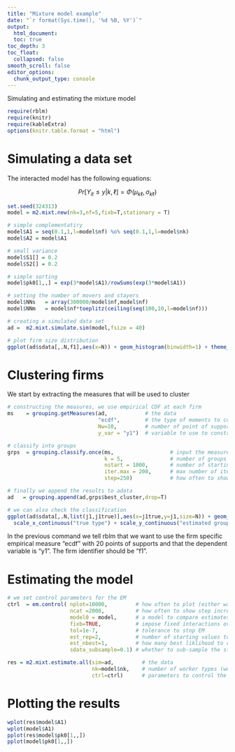 ```yaml
---
title: "Mixture model example"
date: "`r format(Sys.time(), '%d %B, %Y')`"
output:
  html_document:
  toc: true
toc_depth: 3
toc_float:
  collapsed: false
smooth_scroll: false
editor_options:
  chunk_output_type: console
---
```


Simulating and estimating the mixture model

```r
require(rblm)
require(knitr)
require(kableExtra)
options(knitr.table.format = "html") 
```


# Simulating a data set

The interacted model has the following equations:

$$  Pr[ Y_{it} \leq y | k,\ell ] = \Phi( \mu_{k\ell}, \sigma_{k\ell}) $$

```r
set.seed(324313)
model = m2.mixt.new(nk=3,nf=5,fixb=T,stationary = T)

# simple complementatiry
model$A1 = seq(0.1,1,l=model$nf) %o% seq(0.1,1,l=model$nk)
model$A2 = model$A1

# small variance
model$S1[] = 0.2
model$S2[] = 0.2

# simple sorting
model$pk0[1,,] = exp(3*model$A1)/rowSums(exp(3*model$A1))

# setting the number of movers and stayers 
model$NNs   = array(300000/model$nf,model$nf)
model$NNm   = model$nf*toeplitz(ceiling(seq(100,10,l=model$nf)))

# creating a simulated data set
ad =  m2.mixt.simulate.sim(model,fsize = 40)

# plot firm size distribution
ggplot(ad$sdata[,.N,f1],aes(x=N)) + geom_histogram(binwidth=1) + theme_bw()

```

# Clustering firms 

We start by extracting the measures that will be used to cluster
```r

# constructing the measures, we use empirical CDF at each firm
ms    = grouping.getMeasures(ad,            # the data
                             "ecdf",        # the type of moments to construct at the firm level
                             Nw=10,         # number of point of support to use for the method
                             y_var = "y1")  # variable to use to construct moments

# classify into groups
grps  = grouping.classify.once(ms,                  # input the measures to use
                               k = 5,               # number of groups
                               nstart = 1000,       # number of starting values for kmean
                               iter.max = 200,      # max number of iterations for each kmean
                               step=250)            # how often to show output

# finally we append the results to adata
ad   = grouping.append(ad,grps$best_cluster,drop=T)

# we can also check the classification
ggplot(ad$sdata[,.N,list(j1,j1true)],aes(x=j1true,y=j1,size=N)) + geom_point() + theme_bw() +
  scale_x_continuous("true type") + scale_y_continuous("estimated group")
```

In the previous command we tell rblm that we want to use the firm
specific empirical measure "ecdf" with 20 points of supports and that
the dependent variable is "y1". The firm identifier should be "f1".

# Estimating the model 

```r
# we set control parameters for the EM
ctrl  = em.control( nplot=10000,         # how often to plot (either wages, or model versus model0)
                    ncat =2000,          # how often to show step increases (large to keep output small)
                    model0 = model,      # a model to compare estimates too (this is for testing)  
                    fixb=TRUE,           # impose fixed interactions over time
                    tol=1e-7,            # tolerance to stop EM      
                    est_rep=2,           # number of starting values to use (we usually use 50)
                    est_nbest=1,         # how many best liklihood to choose the best connected model from (we usually use 10)
                    sdata_subsample=0.1) # whether to sub-sample the stayers in estimation

res = m2.mixt.estimate.all(sim=ad,         # the data
                           nk=model$nk,    # number of worker types (we use here the same as in simulation)
                           ctrl=ctrl)      # parameters to control the EM
```


# Plotting the results

```r
wplot(res$model$A1)
wplot(model$A1)
pplot(res$model$pk0[1,,])
pplot(model$pk0[1,,])
```


